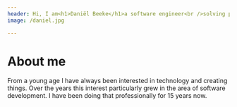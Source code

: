 ```yaml
---
header: Hi, I am<h1>Daniël Beeke</h1>a software engineer<br />solving problems for<br />people & organizations
image: /daniel.jpg

---
```

# About me

From a young age I have always been interested in technology and creating things. Over the years this interest particularly grew in the area of software development. I have been doing that professionally for 15 years now.